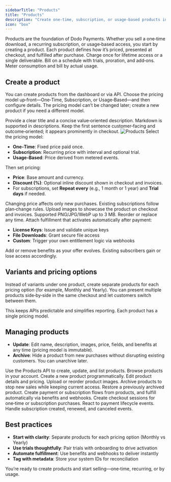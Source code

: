 ```yaml
---
sidebarTitle: "Products"
title: "Products"
description: "Create one-time, subscription, or usage-based products in minutes. Manage pricing, media, fields, and automated entitlements - all in one place."
icon: "box"
---
```

<Info>
Products are the foundation of Dodo Payments. Whether you sell a one‑time download, a recurring subscription, or usage‑based access, you start by creating a product. Each product defines how it’s priced, presented at checkout, and fulfilled after purchase.
</Info>

<CardGroup cols={3}>
<Card title="One‑Time" icon="credit-card" href="/features/one-time-payment-products">
Charge once for lifetime access or a single deliverable.
</Card>

<Card title="Subscriptions" icon="repeat" href="/features/subscription">
Bill on a schedule with trials, proration, and add‑ons.
</Card>

<Card title="Usage‑Based" icon="arrow-trend-up" href="/features/usage-based-billing">
Meter consumption and bill by actual usage.
</Card>
</CardGroup>

## Create a product

You can create products from the dashboard or via API. Choose the pricing model up‑front—One‑Time, Subscription, or Usage‑Based—and then configure details. The pricing model can’t be changed later; create a new product if you need a different model.

<Steps>
<Step title="Name & description">
Provide a clear title and a concise value‑oriented description. Markdown is supported in descriptions.

<Tip>
Keep the first sentence customer‑facing and outcome‑oriented; it appears prominently in checkout.
</Tip>

<Frame>
  <img src="/images/products.png" alt="Products"/>
</Frame>

</Step>

<Step title="Pricing model & price">
Select the pricing model:

- **One‑Time**: Fixed price paid once.
- **Subscription**: Recurring price with interval and optional trial.
- **Usage‑Based**: Price derived from metered events.

Then set pricing:

- **Price**: Base amount and currency.
- **Discount (%)**: Optional inline discount shown in checkout and invoices.
- For subscriptions, set **Repeat every** (e.g., 1 month or 1 year) and **Trial days** if needed.

<Warning>
Changing price affects only new purchases. Existing subscriptions follow plan‑change rules.
</Warning>
</Step>

<Step title="Product media">
Upload images to showcase the product on checkout and invoices. Supported PNG/JPG/WebP up to 3 MB. Reorder or replace any time.
</Step>

<Step title="Automated entitlements (Under Advanced Settings)">
Attach fulfillment that activates automatically after payment:

- **License Keys**: Issue and validate unique keys
- **File Downloads**: Grant secure file access
- **Custom**: Trigger your own entitlement logic via webhooks

Add or remove benefits as your offer evolves. Existing subscribers gain or lose access accordingly.
</Step>
</Steps>

## Variants and pricing options

Instead of variants under one product, create separate products for each pricing option (for example, Monthly and Yearly). You can present multiple products side‑by‑side in the same checkout and let customers switch between them.

<Info>
This keeps APIs predictable and simplifies reporting. Each product has a single pricing model.
</Info>

## Managing products

- **Update**: Edit name, description, images, price, fields, and benefits at any time (pricing model is immutable).
- **Archive**: Hide a product from new purchases without disrupting existing customers. You can unarchive later.

<AccordionGroup>
<Accordion title="Create & manage via API">
Use the Products API to create, update, and list products.

<CardGroup cols={3}>
<Card title="List Products" icon="code" href="/api-reference/products/get-products">
Browse products in your account.
</Card>

<Card title="Create Product" icon="code" href="/api-reference/products/post-products">
Create a new product programmatically.
</Card>

<Card title="Update Product" icon="code" href="/api-reference/products/patch-products">
Edit product details and pricing.
</Card>

<Card title="Manage Images" icon="code" href="/api-reference/products/put-products-images">
Upload or reorder product images.
</Card>

<Card title="Archive / Unarchive" icon="code" href="/api-reference/products/archive-product">
Archive products to stop new sales while keeping current access.
</Card>

<Card title="Unarchive Product" icon="code" href="/api-reference/products/unarchive-product">
Restore a previously archived product.
</Card>
</CardGroup>
</Accordion>

<Accordion title="Checkout & fulfillment">
Create payment or subscription flows from products, and fulfill automatically via benefits and webhooks.

<CardGroup cols={3}>
<Card title="Checkout Sessions" icon="code" href="/developer-resources/checkout-session">
Create checkout sessions for one‑time or subscription purchases.
</Card>
<Card title="Payment Webhooks" icon="code" href="/developer-resources/webhooks/intents/payment">
React to payment lifecycle events.
</Card>
<Card title="Subscription Webhooks" icon="code" href="/developer-resources/webhooks/intents/subscription">
Handle subscription created, renewed, and canceled events.
</Card>
</CardGroup>
</Accordion>
</AccordionGroup>

## Best practices

- **Start with clarity**: Separate products for each pricing option (Monthly vs Yearly)
- **Use trials thoughtfully**: Pair trials with onboarding to drive activation
- **Automate fulfillment**: Use benefits and webhooks to deliver instantly
- **Tag with metadata**: Store your system IDs for reconciliation

<Check>
You’re ready to create products and start selling—one‑time, recurring, or by usage.
</Check>


